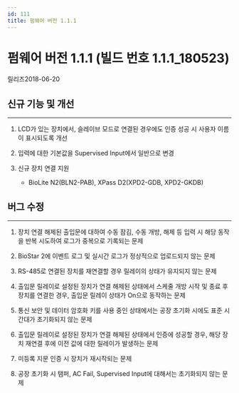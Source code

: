 ```yaml
---
id: 111
title: 펌웨어 버전 1.1.1
---
```


# 펌웨어 버전 1.1.1 (빌드 번호 1.1.1_180523)

릴리즈<Separator/>2018-06-20

## 신규 기능 및 개선

---

1. LCD가 있는 장치에서, 슬레이브 모드로 연결된 경우에도 인증 성공 시 사용자 이름이 표시되도록 개선

1. 입력에 대한 기본값을 Supervised Input에서 일반으로 변경

1. 신규 장치 연결 지원

    - BioLite N2(BLN2-PAB), XPass D2(XPD2-GDB, XPD2-GKDB)

## 버그 수정

---

<BugLists>

1. 장치 연결 해제된 출입문에 대하여 수동 잠김, 수동 개방, 해제 등 입력 시 해당 동작을 반복 시도하여 로그가 중복으로 기록되는 문제

1. BioStar 2에 이벤트 로그 및 실시간 로그가 정상적으로 업로드되지 않는 문제

1. RS-485로 연결된 장치를 재연결할 경우 릴레이의 상태가 유지되지 않는 문제

1. 출입문 릴레이로 설정된 장치가 연결 해제된 상태에서 스케줄 개방 시작 및 종료 후 장치를 연결한 경우, 출입문 릴레이 상태가 On으로 동작하는 문제

1. 통신 보안 및 데이터 암호화 키를 사용 중인 상태에서는 공장 초기화 시에도 표준 시간대가 초기화되지 않는 문제

1. 출입문 릴레이로 설정된 장치가 연결 해제된 상태에서 인증에 성공할 경우, 해당 장치 재연결 후에 이전 값에 대한 릴레이가 발생하는 문제

1. 미등록 지문 인증 시 장치가 재시작되는 문제

1. 공장 초기화 시 탬퍼, AC Fail, Supervised Input에 대해서는 초기화되지 않는 문제

</BugLists>